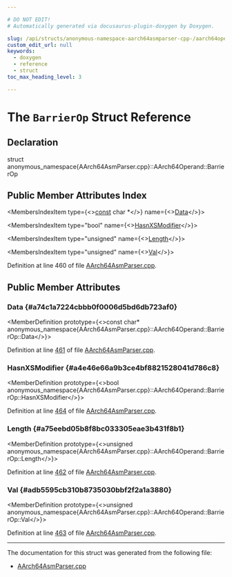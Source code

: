 ```yaml
---

# DO NOT EDIT!
# Automatically generated via docusaurus-plugin-doxygen by Doxygen.

slug: /api/structs/anonymous-namespace-aarch64asmparser-cpp-/aarch64operand/barrierop
custom_edit_url: null
keywords:
  - doxygen
  - reference
  - struct
toc_max_heading_level: 3

---
```





# The `BarrierOp` Struct Reference

<DoxygenPage pluginConfig={pluginConfig}>



## Declaration

<CodeBlock>struct anonymous_namespace{AArch64AsmParser.cpp}::AArch64Operand::BarrierOp</CodeBlock>

## Public Member Attributes Index

<MembersIndex>

<MembersIndexItem
  type={<><a href="/docs/api/files/lib/lib/target/lib/target/aarch64/aarch64promoteconstant-cpp/#a90f8350fecae261c25be85d38b451bff">const</a> char &#42;</>}
  name={<><a href="#a74c1a7224cbbb0f0006d5bd6db723af0">Data</a></>}>
</MembersIndexItem>

<MembersIndexItem
  type="bool"
  name={<><a href="#a4e46e66a9b3ce4bf8821528041d786c8">HasnXSModifier</a></>}>
</MembersIndexItem>

<MembersIndexItem
  type="unsigned"
  name={<><a href="#a75eebd05b8f8bc033305eae3b431f8b1">Length</a></>}>
</MembersIndexItem>

<MembersIndexItem
  type="unsigned"
  name={<><a href="#adb5595cb310b8735030bbf2f2a1a3880">Val</a></>}>
</MembersIndexItem>

</MembersIndex>


Definition at line 460 of file <a href="/docs/api/files/lib/lib/target/lib/target/aarch64/lib/target/aarch64/asmparser/aarch64asmparser-cpp">AArch64AsmParser.cpp</a>.

<SectionDefinition>

## Public Member Attributes

### Data {#a74c1a7224cbbb0f0006d5bd6db723af0}

<MemberDefinition
  prototype={<>const char&#42; anonymous&#95;namespace&#123;AArch64AsmParser.cpp&#125;::AArch64Operand::BarrierOp::Data</>}>

Definition at line <a href="/docs/api/files/lib/lib/target/lib/target/aarch64/lib/target/aarch64/asmparser/aarch64asmparser-cpp/#l00461">461</a> of file <a href="/docs/api/files/lib/lib/target/lib/target/aarch64/lib/target/aarch64/asmparser/aarch64asmparser-cpp">AArch64AsmParser.cpp</a>.
</MemberDefinition>

### HasnXSModifier {#a4e46e66a9b3ce4bf8821528041d786c8}

<MemberDefinition
  prototype={<>bool anonymous&#95;namespace&#123;AArch64AsmParser.cpp&#125;::AArch64Operand::BarrierOp::HasnXSModifier</>}>

Definition at line <a href="/docs/api/files/lib/lib/target/lib/target/aarch64/lib/target/aarch64/asmparser/aarch64asmparser-cpp/#l00464">464</a> of file <a href="/docs/api/files/lib/lib/target/lib/target/aarch64/lib/target/aarch64/asmparser/aarch64asmparser-cpp">AArch64AsmParser.cpp</a>.
</MemberDefinition>

### Length {#a75eebd05b8f8bc033305eae3b431f8b1}

<MemberDefinition
  prototype={<>unsigned anonymous&#95;namespace&#123;AArch64AsmParser.cpp&#125;::AArch64Operand::BarrierOp::Length</>}>

Definition at line <a href="/docs/api/files/lib/lib/target/lib/target/aarch64/lib/target/aarch64/asmparser/aarch64asmparser-cpp/#l00462">462</a> of file <a href="/docs/api/files/lib/lib/target/lib/target/aarch64/lib/target/aarch64/asmparser/aarch64asmparser-cpp">AArch64AsmParser.cpp</a>.
</MemberDefinition>

### Val {#adb5595cb310b8735030bbf2f2a1a3880}

<MemberDefinition
  prototype={<>unsigned anonymous&#95;namespace&#123;AArch64AsmParser.cpp&#125;::AArch64Operand::BarrierOp::Val</>}>

Definition at line <a href="/docs/api/files/lib/lib/target/lib/target/aarch64/lib/target/aarch64/asmparser/aarch64asmparser-cpp/#l00463">463</a> of file <a href="/docs/api/files/lib/lib/target/lib/target/aarch64/lib/target/aarch64/asmparser/aarch64asmparser-cpp">AArch64AsmParser.cpp</a>.
</MemberDefinition>

</SectionDefinition>

<hr/>

The documentation for this struct was generated from the following file:

<ul>
<li><a href="/docs/api/files/lib/lib/target/lib/target/aarch64/lib/target/aarch64/asmparser/aarch64asmparser-cpp">AArch64AsmParser.cpp</a></li>
</ul>

</DoxygenPage>
